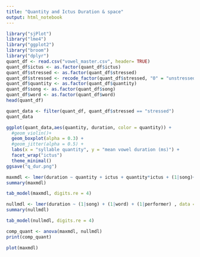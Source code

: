 ```yaml
---
title: "Quantity and Ictus Duration & space"
output: html_notebook
---
```


```r
library("sjPlot")
library("lme4")
library("ggplot2")
library("broom")
library("dplyr")
quant_df <- read.csv("vowel_master.csv", header= TRUE)
quant_df$ictus <- as.factor(quant_df$ictus)
quant_df$stressed <- as.factor(quant_df$stressed)
quant_df$stressed <- recode_factor(quant_df$stressed, "0" = "unstressed","1" = "stressed")
quant_df$quantity <- as.factor(quant_df$quantity)
quant_df$song <- as.factor(quant_df$song)
quant_df$word <- as.factor(quant_df$word)
head(quant_df)
```

```r
quant_data <- filter(quant_df, quant_df$stressed == "stressed")
quant_data
```

```r
ggplot(quant_data,aes(quantity, duration, color = quantity)) + 
  #geom_violin()+
  geom_boxplot(alpha = 0.3) +
  #geom_jitter(alpha = 0.5) +
  labs(x = "syllable quantity", y = "mean vowel duration (ms)") + 
  facet_wrap("ictus")
  theme_minimal()
ggsave("q_dur.png")


```

```r
maxmdl <- lmer(duration ~ quantity + ictus + quantity*ictus + (1|song)+ (1|word) + (1|performer), data = quant_data, REML = FALSE)
summary(maxmdl)
```

```r
tab_model(maxmdl, digits.re = 4)
```

```r
nullmdl <- lmer(duration ~ (1|song) + (1|word) + (1|performer) , data = quant_data, REML = FALSE)
summary(nullmdl)
```

```r
tab_model(nullmdl, digits.re = 4)
```

```r
comp_quant <- anova(maxmdl, nullmdl)
print(comp_quant)

```

```r
plot(maxmdl)
```
